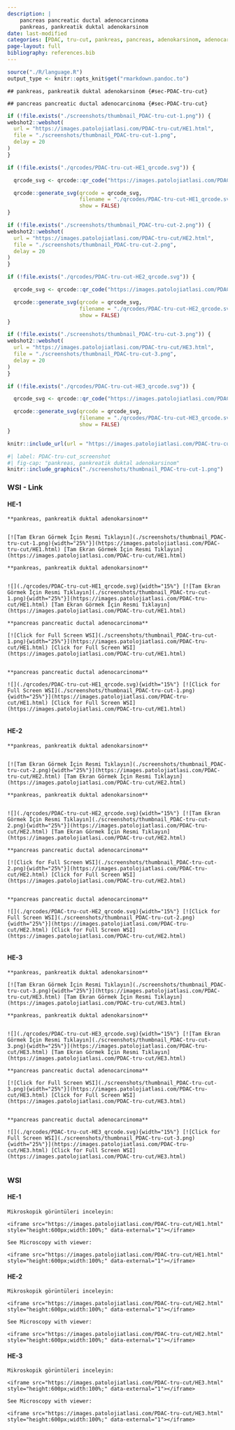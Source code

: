 ```yaml
---
description: |
    pancreas pancreatic ductal adenocarcinoma
    pankreas, pankreatik duktal adenokarsinom
date: last-modified
categories: [PDAC, tru-cut, pankreas, pancreas, adenokarsinom, adenocarcinoma]
page-layout: full
bibliography: references.bib
---
```



```r
source("./R/language.R")
output_type <- knitr::opts_knit$get("rmarkdown.pandoc.to")
```





```asis
## pankreas, pankreatik duktal adenokarsinom {#sec-PDAC-tru-cut}
```


```asis
## pancreas pancreatic ductal adenocarcinoma {#sec-PDAC-tru-cut}
```


```r
if (!file.exists("./screenshots/thumbnail_PDAC-tru-cut-1.png")) {
webshot2::webshot(
  url = "https://images.patolojiatlasi.com/PDAC-tru-cut/HE1.html",
  file = "./screenshots/thumbnail_PDAC-tru-cut-1.png",
  delay = 20
)
}
```


```r
if (!file.exists("./qrcodes/PDAC-tru-cut-HE1_qrcode.svg")) {

  qrcode_svg <- qrcode::qr_code("https://images.patolojiatlasi.com/PDAC-tru-cut/HE1.html")

  qrcode::generate_svg(qrcode = qrcode_svg,
                       filename = "./qrcodes/PDAC-tru-cut-HE1_qrcode.svg",
                       show = FALSE)
}
```








```r
if (!file.exists("./screenshots/thumbnail_PDAC-tru-cut-2.png")) {
webshot2::webshot(
  url = "https://images.patolojiatlasi.com/PDAC-tru-cut/HE2.html",
  file = "./screenshots/thumbnail_PDAC-tru-cut-2.png",
  delay = 20
)
}
```


```r
if (!file.exists("./qrcodes/PDAC-tru-cut-HE2_qrcode.svg")) {

  qrcode_svg <- qrcode::qr_code("https://images.patolojiatlasi.com/PDAC-tru-cut/HE2.html")

  qrcode::generate_svg(qrcode = qrcode_svg,
                       filename = "./qrcodes/PDAC-tru-cut-HE2_qrcode.svg",
                       show = FALSE)
}
```



```r
if (!file.exists("./screenshots/thumbnail_PDAC-tru-cut-3.png")) {
webshot2::webshot(
  url = "https://images.patolojiatlasi.com/PDAC-tru-cut/HE3.html",
  file = "./screenshots/thumbnail_PDAC-tru-cut-3.png",
  delay = 20
)
}
```


```r
if (!file.exists("./qrcodes/PDAC-tru-cut-HE3_qrcode.svg")) {

  qrcode_svg <- qrcode::qr_code("https://images.patolojiatlasi.com/PDAC-tru-cut/HE3.html")

  qrcode::generate_svg(qrcode = qrcode_svg,
                       filename = "./qrcodes/PDAC-tru-cut-HE3_qrcode.svg",
                       show = FALSE)
}
```



```r
knitr::include_url(url = "https://images.patolojiatlasi.com/PDAC-tru-cut/HE1.html")
```

```r
#| label: PDAC-tru-cut_screenshot
#| fig-cap: "pankreas, pankreatik duktal adenokarsinom"
knitr::include_graphics("./screenshots/thumbnail_PDAC-tru-cut-1.png")
```





::::: panel-tabset


### WSI - Link


#### HE-1


:::: {.content-hidden when-format="pdf"}



```asis

**pankreas, pankreatik duktal adenokarsinom**


[![Tam Ekran Görmek İçin Resmi Tıklayın](./screenshots/thumbnail_PDAC-tru-cut-1.png){width="25%"}](https://images.patolojiatlasi.com/PDAC-tru-cut/HE1.html) [Tam Ekran Görmek İçin Resmi Tıklayın](https://images.patolojiatlasi.com/PDAC-tru-cut/HE1.html)
```




::::





:::: {.content-visible when-format="pdf"}




```asis

**pankreas, pankreatik duktal adenokarsinom**


![](./qrcodes/PDAC-tru-cut-HE1_qrcode.svg){width="15%"} [![Tam Ekran Görmek İçin Resmi Tıklayın](./screenshots/thumbnail_PDAC-tru-cut-1.png){width="25%"}](https://images.patolojiatlasi.com/PDAC-tru-cut/HE1.html) [Tam Ekran Görmek İçin Resmi Tıklayın](https://images.patolojiatlasi.com/PDAC-tru-cut/HE1.html)
```




::::




:::: {.content-hidden when-format="pdf"}





```asis

**pancreas pancreatic ductal adenocarcinoma**

[![Click for Full Screen WSI](./screenshots/thumbnail_PDAC-tru-cut-1.png){width="25%"}](https://images.patolojiatlasi.com/PDAC-tru-cut/HE1.html) [Click for Full Screen WSI](https://images.patolojiatlasi.com/PDAC-tru-cut/HE1.html)


```




::::





:::: {.content-visible when-format="pdf"}






```asis

**pancreas pancreatic ductal adenocarcinoma**

![](./qrcodes/PDAC-tru-cut-HE1_qrcode.svg){width="15%"} [![Click for Full Screen WSI](./screenshots/thumbnail_PDAC-tru-cut-1.png){width="25%"}](https://images.patolojiatlasi.com/PDAC-tru-cut/HE1.html) [Click for Full Screen WSI](https://images.patolojiatlasi.com/PDAC-tru-cut/HE1.html)


```




::::


#### HE-2


:::: {.content-hidden when-format="pdf"}




```asis

**pankreas, pankreatik duktal adenokarsinom**


[![Tam Ekran Görmek İçin Resmi Tıklayın](./screenshots/thumbnail_PDAC-tru-cut-2.png){width="25%"}](https://images.patolojiatlasi.com/PDAC-tru-cut/HE2.html) [Tam Ekran Görmek İçin Resmi Tıklayın](https://images.patolojiatlasi.com/PDAC-tru-cut/HE2.html)
```





::::





:::: {.content-visible when-format="pdf"}




```asis

**pankreas, pankreatik duktal adenokarsinom**


![](./qrcodes/PDAC-tru-cut-HE2_qrcode.svg){width="15%"} [![Tam Ekran Görmek İçin Resmi Tıklayın](./screenshots/thumbnail_PDAC-tru-cut-2.png){width="25%"}](https://images.patolojiatlasi.com/PDAC-tru-cut/HE2.html) [Tam Ekran Görmek İçin Resmi Tıklayın](https://images.patolojiatlasi.com/PDAC-tru-cut/HE2.html)
```






::::




:::: {.content-hidden when-format="pdf"}




```asis

**pancreas pancreatic ductal adenocarcinoma**

[![Click for Full Screen WSI](./screenshots/thumbnail_PDAC-tru-cut-2.png){width="25%"}](https://images.patolojiatlasi.com/PDAC-tru-cut/HE2.html) [Click for Full Screen WSI](https://images.patolojiatlasi.com/PDAC-tru-cut/HE2.html)


```





::::





:::: {.content-visible when-format="pdf"}



```asis

**pancreas pancreatic ductal adenocarcinoma**

![](./qrcodes/PDAC-tru-cut-HE2_qrcode.svg){width="15%"} [![Click for Full Screen WSI](./screenshots/thumbnail_PDAC-tru-cut-2.png){width="25%"}](https://images.patolojiatlasi.com/PDAC-tru-cut/HE2.html) [Click for Full Screen WSI](https://images.patolojiatlasi.com/PDAC-tru-cut/HE2.html)


```







::::


#### HE-3


:::: {.content-hidden when-format="pdf"}



```asis

**pankreas, pankreatik duktal adenokarsinom**

[![Tam Ekran Görmek İçin Resmi Tıklayın](./screenshots/thumbnail_PDAC-tru-cut-3.png){width="25%"}](https://images.patolojiatlasi.com/PDAC-tru-cut/HE3.html) [Tam Ekran Görmek İçin Resmi Tıklayın](https://images.patolojiatlasi.com/PDAC-tru-cut/HE3.html)
```





::::





:::: {.content-visible when-format="pdf"}




```asis

**pankreas, pankreatik duktal adenokarsinom**


![](./qrcodes/PDAC-tru-cut-HE3_qrcode.svg){width="15%"} [![Tam Ekran Görmek İçin Resmi Tıklayın](./screenshots/thumbnail_PDAC-tru-cut-3.png){width="25%"}](https://images.patolojiatlasi.com/PDAC-tru-cut/HE3.html) [Tam Ekran Görmek İçin Resmi Tıklayın](https://images.patolojiatlasi.com/PDAC-tru-cut/HE3.html)
```





::::




:::: {.content-hidden when-format="pdf"}




```asis

**pancreas pancreatic ductal adenocarcinoma**

[![Click for Full Screen WSI](./screenshots/thumbnail_PDAC-tru-cut-3.png){width="25%"}](https://images.patolojiatlasi.com/PDAC-tru-cut/HE3.html) [Click for Full Screen WSI](https://images.patolojiatlasi.com/PDAC-tru-cut/HE3.html)


```



::::





:::: {.content-visible when-format="pdf"}



```asis

**pancreas pancreatic ductal adenocarcinoma**

![](./qrcodes/PDAC-tru-cut-HE3_qrcode.svg){width="15%"} [![Click for Full Screen WSI](./screenshots/thumbnail_PDAC-tru-cut-3.png){width="25%"}](https://images.patolojiatlasi.com/PDAC-tru-cut/HE3.html) [Click for Full Screen WSI](https://images.patolojiatlasi.com/PDAC-tru-cut/HE3.html)


```





::::


### WSI


#### HE-1


```asis
Mikroskopik görüntüleri inceleyin:

<iframe src="https://images.patolojiatlasi.com/PDAC-tru-cut/HE1.html" style="height:600px;width:100%;" data-external="1"></iframe>

```


```asis

See Microscopy with viewer: 

<iframe src="https://images.patolojiatlasi.com/PDAC-tru-cut/HE1.html" style="height:600px;width:100%;" data-external="1"></iframe>

```





#### HE-2



```asis
Mikroskopik görüntüleri inceleyin:

<iframe src="https://images.patolojiatlasi.com/PDAC-tru-cut/HE2.html" style="height:600px;width:100%;" data-external="1"></iframe>

```




```asis

See Microscopy with viewer: 

<iframe src="https://images.patolojiatlasi.com/PDAC-tru-cut/HE2.html" style="height:600px;width:100%;" data-external="1"></iframe>

```





#### HE-3



```asis
Mikroskopik görüntüleri inceleyin:

<iframe src="https://images.patolojiatlasi.com/PDAC-tru-cut/HE3.html" style="height:600px;width:100%;" data-external="1"></iframe>

```





```asis

See Microscopy with viewer: 

<iframe src="https://images.patolojiatlasi.com/PDAC-tru-cut/HE3.html" style="height:600px;width:100%;" data-external="1"></iframe>

```


:::::


